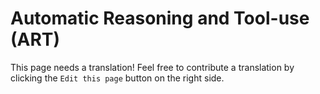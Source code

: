 # Automatic Reasoning and Tool-use (ART)

This page needs a translation! Feel free to contribute a translation by clicking the `Edit this page` button on the right side.